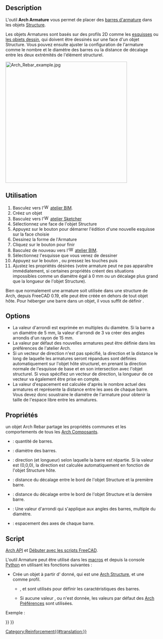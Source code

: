<languages/>

{{Docnav/fr
|[[Arch_Equipment/fr|Équipement]]
|[[Reinforcement_StraightRebar/fr|Armature droite]]
|[[BIM_Workbench/fr|Atelier BIM]]
|IconL=Arch_Equipment.svg
|IconR=Reinforcement_StraightRebar.svg
|IconC=Workbench_BIM.svg
}}

{{Docnav/fr
|
|[[Reinforcement_StraightRebar/fr|Armature droite]]
|[[Reinforcement_Workbench/fr|Atelier Reinforcement]]
|IconL=
|IconR=Reinforcement_StraightRebar.svg
|IconC=Reinforcement_Workbench.svg
}}

{{VeryImportantMessage|Cette commande fait partie de l'ensemble intégré de l'[[BIM_Workbench/fr|atelier BIM]] avec la V1.0<br>
Cette page a été mise à jour pour cette version.}}

{{GuiCommand/fr
|Name=Arch_Rebar
|Name/fr=Arch Armature
|MenuLocation=3D/BIM → Outils d'armatures → Armature personnalisée
|Workbenches=[[BIM_Workbench/fr|BIM]], [[Reinforcement_Workbench/fr|Reinforcement]]
|Shortcut={{KEY|R}} {{KEY|B}}
|SeeAlso=
}}

==Description==

L'outil '''Arch Armature''' vous permet de placer des [http://fr.wikipedia.org/wiki/Armature_%28technique%29 barres d'armature] dans les objets [[Arch_Structure/fr|Structure]].

Les objets Armatures sont basés sur des profils 2D comme les [[Sketcher_Workbench/fr|esquisses]] ou [[Draft_Workbench/fr|les objets dessin]], qui doivent être dessinés sur une face d'un objet Structure. Vous pouvez ensuite ajuster la configuration de l'armature comme le nombre et le diamètre des barres ou la distance de décalage entre les deux extrémités de l'élément structurel.

[[Image:Arch Rebar example.jpg|400px]]
{{Caption|L'image ci dessus montre un objet structurel, sur lequel deux esquisses sont dessinées, qui définissent le chemin des barre de fer. Ces deux esquisses sont ensuite transformées en objet Armature.}}

<span id="Usage"></span>
==Utilisation==

# Basculez vers l'[[Image:Workbench_BIM.svg|16px]] [[BIM_Workbench/fr|atelier BIM]].
# Créez un  objet {{Button|[[Image:Arch_Structure.svg|16px]] [[Arch_Structure/fr|Arch Structure]]}}
# Basculez vers l'[[Image:Workbench_Sketcher.svg|16px]] [[Sketcher_Workbench/fr|atelier Sketcher]]
# Sélectionnez une face de l'objet Structure
# Appuyez sur le bouton {{Button|[[Image:Sketcher_NewSketch.svg|16px]] [[Sketcher_NewSketch/fr|Sketcher Créer une nouvelle esquisse]]}} pour démarrer l'édition d'une nouvelle esquisse sur la face choisie
# Dessinez la forme de l'Armature
# Cliquez sur le bouton {{Button|[[Image:Sketcher_LeaveSketch.svg|16px]] [[Sketcher_LeaveSketch/fr|Sketcher Sortir de l'edition de l'esquisse]]}} pour finir
# Basculez de nouveau vers l'[[Image:Workbench_BIM.svg|16px]] [[BIM_Workbench/fr|atelier BIM]].
# Sélectionnez l'esquisse que vous venez de dessiner
# Appuyez sur le bouton {{Button|[[Image:Arch_Rebar.svg|16px]] [[Arch_Rebar/fr|Arch Armature personnalisée]]}}, ou pressez les touches {{KEY|R}} puis {{KEY|B}}
# Ajustez les propriétés désirées (votre armature peut ne pas apparaître immédiatement, si certaines propriétés créent des situations impossibles comme un diamètre égal à 0 mm ou un décalage plus grand que la longueur de l'objet Structure).

Bien que normalement une armature soit utilisée dans une structure de Arch, depuis FreeCAD 0.19, elle peut être créée en dehors de tout objet hôte. Pour héberger une barre dans un objet, il vous suffit de définir {{PropertyData|Host}}.

==Options==

* La valeur d'arrondi est exprimée en multiples du diamètre. Si la barre a un diamètre de 5 mm, la valeur d'arrondi de 3 va créer des angles arrondis d'un rayon de 15 mm.
* La valeur par défaut des nouvelles armatures peut être définie dans les préférences de l'atelier Arch.
* Si un vecteur de direction n'est pas spécifié, la direction et la distance le long de laquelle les armatures seront répandues sont définies automatiquement sur l'objet hôte structurel, en prenant la direction normale de l'esquisse de base et en son intersection avec l'objet structurel. Si vous spécifiez un vecteur de direction, la longueur de ce vecteur va également être prise en compte.
* La valeur d'espacement est calculée d'après le nombre actuel des armatures et représente la distance entre les axes de chaque barre. Vous devez donc soustraire le diamètre de l'armature pour obtenir la taille de l'espace libre entre les armatures.

<span id="Properties"></span>
==Propriétés==

un objet Arch Rebar partage les propriétés communes et les comportements de tous les [[Arch_Component/fr|Arch Composants]].

* {{PropertyData|Amount}} : quantité de barres.
* {{PropertyData|Diameter}} : diamètre des barres.
* {{PropertyData|Direction}} : direction (et longueur) selon laquelle la barre est répartie. Si la valeur est (0,0,0), la direction est calculée automatiquement en fonction de l'objet Structure hôte.
* {{PropertyData|Offset Start}} : distance du décalage entre le bord de l'objet Structure et la première barre.
* {{PropertyData|Offset End}} : distance du décalage entre le bord de l'objet Structure et la dernière barre.
* {{PropertyData|Rounding}} : Une valeur d'arrondi qui s'applique aux angles des barres, multiple du diamètre.
* {{PropertyData|Spacing}} : espacement des axes de chaque barre.

<span id="Scripting"></span>
==Script==

{{Emphasis|Voir aussi :}} [[Arch_API/fr|Arch API]] et [[FreeCAD_Scripting_Basics/fr|Débuter avec les scripts FreeCAD]].

L'outil Armature peut être utilisé dans les [[Macros/fr|macros]] et depuis la console [[Python/fr|Python]] en utilisant les fonctions suivantes :

{{Code|code=
Rebar = makeRebar(baseobj=None, sketch=None, diameter=None, amount=1, offset=None, name="Rebar")
}}

* Crée un objet {{incode|Rebar}} à partir d'{{incode|objet de base}} donné, qui est une [[Arch Structure/fr|Arch Structure]], et une {{incode|sketch}} comme profil.
** {{incode|diameter}}, {{incode|amount}} et {{incode|offset}} sont utilisés pour définir les caractéristiques des barres.
** Si aucune valeur {{incode|diameter}}, {{incode|amount}} ou {{incode|offset}} n'est donnée, les valeurs par défaut des [[Arch Preferences/fr|Arch Préférences]] sont utilisées.

Exemple :

{{Code|code=
import FreeCAD, Arch, Part

Structure = Arch.makeStructure(None, length=1000, width=1000, height=3000)
Structure.ViewObject.Transparency = 80
FreeCAD.ActiveDocument.recompute()

p1 = FreeCAD.Vector(-400, 400, 0)
p2 = FreeCAD.Vector(400, 400, 0)
Sketch = FreeCAD.ActiveDocument.addObject('Sketcher::SketchObject', 'Sketch')
Sketch.MapMode = "FlatFace"
Sketch.Support = [(Structure, "Face6")]
Sketch.addGeometry(Part.LineSegment(p1, p2))
FreeCAD.ActiveDocument.recompute()

Rebar = Arch.makeRebar(Structure, Sketch, diameter=80, amount=7, offset=50)
Rebar.OffsetStart = 100
Rebar.OffsetEnd = 100
FreeCAD.ActiveDocument.recompute()
}}


{{Docnav/fr
|
|[[Reinforcement_StraightRebar/fr|Armature droite]]
|[[Reinforcement_Workbench/fr|Atelier Reinforcement]]
|IconL=
|IconR=Reinforcement_StraightRebar.svg
|IconC=Reinforcement_Workbench.svg
}}

{{Docnav/fr
|[[Arch_Equipment/fr|Équipement]]
|[[Reinforcement_StraightRebar/fr|Armature droite]]
|[[BIM_Workbench/fr|Atelier BIM]]
|IconL=Arch_Equipment.svg
|IconR=Reinforcement_StraightRebar.svg
|IconC=Workbench_BIM.svg
}}

[[Category:Reinforcement{{#translation:}}]]
{{BIM_Tools_navi{{#translation:}}}}
{{Userdocnavi{{#translation:}}}}